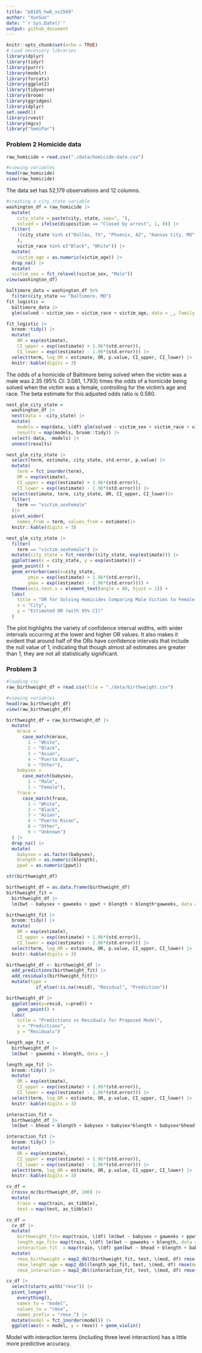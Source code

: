 ```yaml
---
title: "p8105_hw6_xs2569"
author: "XunSun"
date: "`r Sys.Date()`"
output: github_document
---
```

```r
knitr::opts_chunk$set(echo = TRUE)
# Load necessary libraries
library(dplyr)
library(tidyr)
library(purrr)
library(modelr)
library(forcats)
library(ggplot2)
library(tidyverse)
library(broom)
library(ggridges)
library(dplyr)
set.seed(1)
library(rvest)
library(mgcv)
library("SemiPar")
```

### Problem 2 Homicide data
```r
raw_homicide = read.csv("./data/homicide-data.csv")

#viewing variables
head(raw_homicide)
view(raw_homicide)
```
The data set has 52,179 observations and 12 columns. 

```r
#creating a city_state variable
washington_df = raw_homicide |>
  mutate(
    city_state = paste(city, state, sep=", "),
    solved = ifelse(disposition == "Closed by arrest", 1, 0)) |>
  filter(
    !(city_state %in% c("Dallas, TX", "Phoenix, AZ", "Kansas City, MO", "Tulsa, AL")
    ),
    victim_race %in% c("Black", "White")) |>
  mutate(
    victim_age = as.numeric(victim_age)) |>
  drop_na() |>
  mutate(
  victim_sex = fct_relevel(victim_sex, "Male"))
view(washington_df)
```


```r
baltimore_data = washington_df %>% 
  filter(city_state == "Baltimore, MD")
fit_logistic = 
  baltimore_data |> 
  glm(solved ~ victim_sex + victim_race + victim_age, data = _, family = binomial()) 

fit_logistic |> 
  broom::tidy() |> 
  mutate(
    OR = exp(estimate),
    CI_upper = exp((estimate) + 1.96*(std.error)),
    CI_lower = exp((estimate) - 1.96*(std.error))) |>
  select(term, log_OR = estimate, OR, p.value, CI_upper, CI_lower) |> 
  knitr::kable(digits = 3)
```
The odds of a homicide of Baltimore being solved when the victim was a male was 2.35 (95% CI: 3.081, 1.793) times the odds of a homicide being solved when the victim was a female, controlling for the victim's age and race. The beta estimate for this adjusted odds ratio is 0.580. 

```r
nest_glm_city_state =
  washington_df |> 
  nest(data = -city_state) |> 
  mutate(
    models = map(data, \(df) glm(solved ~ victim_sex + victim_race + victim_age, data = df)),
    results = map(models, broom::tidy)) |> 
  select(-data, -models) |> 
  unnest(results)

nest_glm_city_state |> 
  select(term, estimate, city_state, std.error, p.value) |>
  mutate(
    term = fct_inorder(term),
    OR = exp(estimate),
    CI_upper = exp((estimate) + 1.96*(std.error)),
    CI_lower = exp((estimate) - 1.96*(std.error))) |> 
  select(estimate, term, city_state, OR, CI_upper, CI_lower)|>
  filter(
    term == "victim_sexFemale"
  )|>
  pivot_wider(
    names_from = term, values_from = estimate)|>
  knitr::kable(digits = 3)
```


```r
nest_glm_city_state |> 
  filter(
    term == "victim_sexFemale") |>
  mutate(city_state = fct_reorder(city_state, exp(estimate))) |>
  ggplot(aes(x = city_state, y = exp(estimate))) + 
  geom_point() + 
  geom_errorbar(aes(x=city_state, 
        ymin = exp((estimate) + 1.96*(std.error)), 
        ymax = exp((estimate) - 1.96*(std.error)))) +
  theme(axis.text.x = element_text(angle = 80, hjust = 1)) +
  labs(
    title = "OR for Solving Homicides Comparing Male Victims to Female Victims by City",
    x = "City",
    y = "Estimated OR (with 95% CI)"
  )
```
The plot highlights the variety of confidence interval widths, with wider intervals occurring at the lower and higher OR values. 
It also makes it evident that around half of the ORs have confidence intervals that include the null value of 1, indicating that though almost all estimates are greater than 1, they are not all statistically significant. 


### Problem 3
```r
#loading csv
raw_birthweight_df = read.csv(file = "./data/birthweight.csv")

#viewing variables
head(raw_birthweight_df)
view(raw_birthweight_df)
```

```r
birthweight_df = raw_birthweight_df |>
  mutate(
    mrace = 
      case_match(mrace,
        1 ~ "White", 
        2 ~ "Black", 
        3 ~ "Asian",
        4 ~ "Puerto Rican",
        8 ~ "Other"),
    babysex = 
      case_match(babysex,
        1 ~ "Male",
        2 ~ "Female"),
    frace = 
      case_match(frace,
        1 ~ "White", 
        2 ~ "Black", 
        3 ~ "Asian",
        4 ~ "Puerto Rican",
        8 ~ "Other",
        9 ~ "Unknown")
  ) |>
  drop_na() |>
  mutate(
    babysex = as.factor(babysex),
    blength = as.numeric(blength),
    ppwt = as.numeric(ppwt))

str(birthweight_df)
```

```r
birthweight_df = as.data.frame(birthweight_df)
birthweight_fit = 
  birthweight_df |>
  lm(bwt ~ babysex + gaweeks + ppwt + blength + blength*gaweeks, data =_)

birthweight_fit |> 
  broom::tidy() |> 
  mutate(
    OR = exp(estimate),
    CI_upper = exp((estimate) + 1.96*(std.error)),
    CI_lower = exp((estimate) - 1.96*(std.error))) |>
  select(term, log_OR = estimate, OR, p.value, CI_upper, CI_lower) |> 
  knitr::kable(digits = 3)
```

```r
birthweight_df <- birthweight_df |> 
  add_predictions(birthweight_fit) |>  
  add_residuals(birthweight_fit)|>
  mutate(type = 
           if_else(!is.na(resid), "Residual", "Prediction"))

birthweight_df |>
  ggplot(aes(y=resid, x=pred)) +
    geom_point() +
  labs(
    title = "Predictions vs Residuals for Proposed Model",
    x = "Predictions",
    y = "Residuals")
```

```r
length_age_fit = 
  birthweight_df |>
  lm(bwt ~ gaweeks + blength, data =_)

length_age_fit |> 
  broom::tidy() |> 
  mutate(
    OR = exp(estimate),
    CI_upper = exp((estimate) + 1.96*(std.error)),
    CI_lower = exp((estimate) - 1.96*(std.error))) |>
  select(term, log_OR = estimate, OR, p.value, CI_upper, CI_lower) |> 
  knitr::kable(digits = 3)
```

```r
interaction_fit = 
  birthweight_df |>
  lm(bwt ~ bhead + blength + babysex + babysex*blength + babysex*bhead + blength*bhead + blength*bhead*babysex, data =_)

interaction_fit |> 
  broom::tidy() |> 
  mutate(
    OR = exp(estimate),
    CI_upper = exp((estimate) + 1.96*(std.error)),
    CI_lower = exp((estimate) - 1.96*(std.error))) |>
  select(term, log_OR = estimate, OR, p.value, CI_upper, CI_lower) |> 
  knitr::kable(digits = 3)
```

```r
cv_df =
  crossv_mc(birthweight_df, 100) |> 
  mutate(
    train = map(train, as_tibble),
    test = map(test, as_tibble))
```

```r
cv_df = 
  cv_df |> 
  mutate(
    birthweight_fit= map(train, \(df) lm(bwt ~ babysex + gaweeks + ppwt + blength + blength*gaweeks, data = df)),
    length_age_fit= map(train, \(df) lm(bwt ~ gaweeks + blength, data = df)),
    interaction_fit  = map(train, \(df) gam(bwt ~ bhead + blength + babysex + babysex*blength + babysex*bhead + blength*bhead + blength*bhead*babysex, data = as_tibble(df)))) |> 
  mutate(
    rmse_birthweight = map2_dbl(birthweight_fit, test, \(mod, df) rmse(model = mod, data = df)),
    rmse_lenght_age = map2_dbl(length_age_fit, test, \(mod, df) rmse(model = mod, data = df)),
    rmse_interaction = map2_dbl(interaction_fit, test, \(mod, df) rmse(model = mod, data = df)))
```

```r
cv_df |> 
  select(starts_with("rmse")) |> 
  pivot_longer(
    everything(),
    names_to = "model", 
    values_to = "rmse",
    names_prefix = "rmse_") |> 
  mutate(model = fct_inorder(model)) |> 
  ggplot(aes(x = model, y = rmse)) + geom_violin()
```
Model with interaction terms (including three level interaction) has a little more predictive accuracy. 
